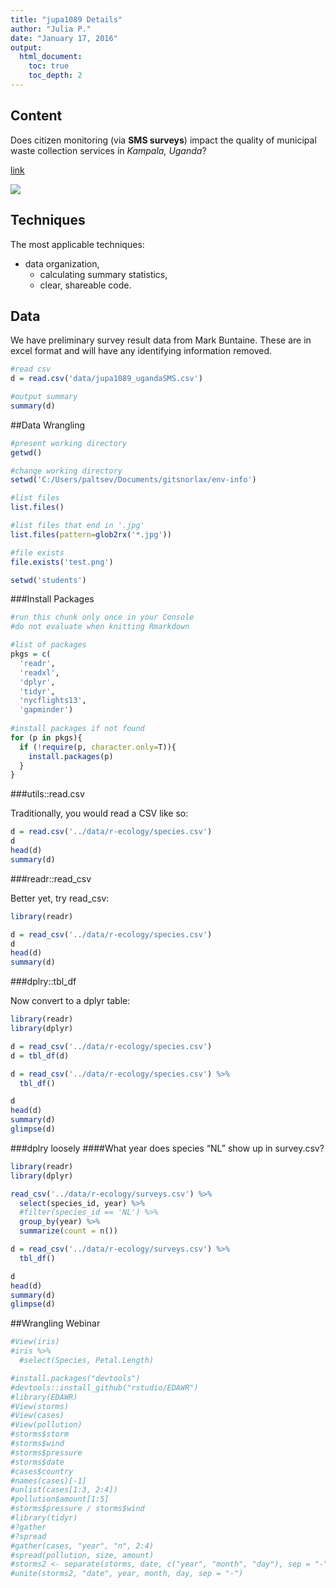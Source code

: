 ```yaml
---
title: "jupa1089 Details"
author: "Julia P."
date: "January 17, 2016"
output: 
  html_document:
    toc: true
    toc_depth: 2
---
```


## Content

Does citizen monitoring (via **SMS surveys**) impact the quality of municipal waste collection services in *Kampala, Uganda*?

[link](https://github.com/citizen-monitoring/citizen-monitoring.github.io)

![](images/jupa1089_ugandasms.png)

## Techniques

The most applicable techniques:

* data organization,
  + calculating summary statistics,
  + clear, shareable code.

## Data

We have preliminary survey result data from Mark Buntaine. These are in excel format and will have any identifying information removed.

```r
#read csv
d = read.csv('data/jupa1089_ugandaSMS.csv')

#output summary
summary(d)
```


##Data Wrangling

```r
#present working directory
getwd()

#change working directory
setwd('C:/Users/paltsev/Documents/gitsnorlax/env-info')

#list files
list.files()

#list files that end in '.jpg'
list.files(pattern=glob2rx('*.jpg'))

#file exists
file.exists('test.png')

setwd('students')
```

###Install Packages

```r
#run this chunk only once in your Console
#do not evaluate when knitting Rmarkdown

#list of packages
pkgs = c(
  'readr',
  'readxl',
  'dplyr',
  'tidyr',
  'nycflights13',
  'gapminder')
  
#install packages if not found
for (p in pkgs){
  if (!require(p, character.only=T)){
    install.packages(p)
  }
}
```

###utils::read.csv

Traditionally, you would read a CSV like so:

```r
d = read.csv('../data/r-ecology/species.csv')
d
head(d)
summary(d)
```

###readr::read_csv

Better yet, try read_csv:

```r
library(readr)

d = read_csv('../data/r-ecology/species.csv')
d
head(d)
summary(d)
```

###dplry::tbl_df

Now convert to a dplyr table:

```r
library(readr)
library(dplyr)

d = read_csv('../data/r-ecology/species.csv')
d = tbl_df(d)

d = read_csv('../data/r-ecology/species.csv') %>%
  tbl_df()

d
head(d)
summary(d)
glimpse(d)

```

###dplry loosely
####What year does species "NL" show up in survey.csv?

```r
library(readr)
library(dplyr)

read_csv('../data/r-ecology/surveys.csv') %>%
  select(species_id, year) %>%
  #filter(species_id == 'NL') %>%
  group_by(year) %>%
  summarize(count = n())

d = read_csv('../data/r-ecology/surveys.csv') %>%
  tbl_df()

d
head(d)
summary(d)
glimpse(d)
```

##Wrangling Webinar
```r
#View(iris)
#iris %>%
  #select(Species, Petal.Length)

#install.packages("devtools")
#devtools::install_github("rstudio/EDAWR")
#library(EDAWR)
#View(storms)
#View(cases)
#View(pollution)
#storms$storm
#storms$wind
#storms$pressure
#storms$date
#cases$country
#names(cases)[-1]
#unlist(cases[1:3, 2:4])
#pollution$amount[1:5]
#storms$pressure / storms$wind
#library(tidyr)
#?gather
#?spread
#gather(cases, "year", "n", 2:4)
#spread(pollution, size, amount)
#storms2 <- separate(storms, date, c("year", "month", "day"), sep = "-")
#unite(storms2, "date", year, month, day, sep = "-")
```